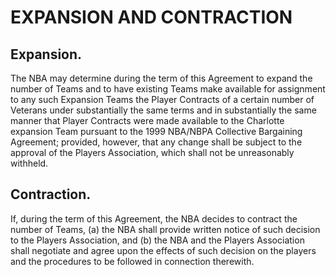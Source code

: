 # EXPANSION AND CONTRACTION

## Expansion.

The NBA may determine during the term of this Agreement to expand the number of Teams and to have existing Teams make available for assignment to any such Expansion Teams the Player Contracts of a certain number of Veterans under substantially the same terms and in substantially the same manner that Player Contracts were made available to the Charlotte expansion Team pursuant to the 1999 NBA/NBPA Collective Bargaining Agreement; provided, however, that any change shall be subject to the approval of the Players Association, which shall not be unreasonably withheld.

## Contraction.

If, during the term of this Agreement, the NBA decides to contract the number of Teams, (a) the NBA shall provide written notice of such decision to the Players Association, and (b) the NBA and the Players Association shall negotiate and agree upon the effects of such decision on the players and the procedures to be followed in connection therewith.
